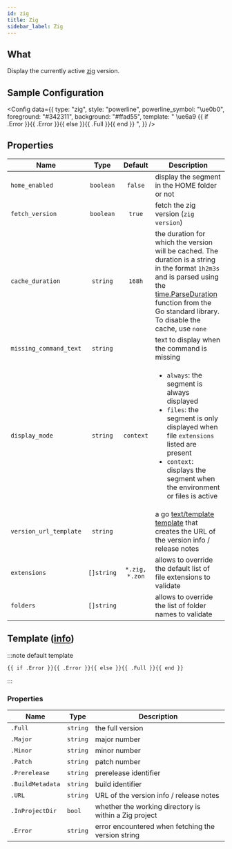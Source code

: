 ```yaml
---
id: zig
title: Zig
sidebar_label: Zig
---
```


## What

Display the currently active [zig][zig] version.

## Sample Configuration


<Config
  data={{
    type: "zig",
    style: "powerline",
    powerline_symbol: "\ue0b0",
    foreground: "#342311",
    background: "#ffad55",
    template:
      " \ue6a9 {{ if .Error }}{{ .Error }}{{ else }}{{ .Full }}{{ end }} ",
  }}
/>

## Properties

| Name                   |    Type    |    Default     | Description                                                                                                                                                                                                                          |
| ---------------------- | :--------: | :------------: | ------------------------------------------------------------------------------------------------------------------------------------------------------------------------------------------------------------------------------------ |
| `home_enabled`         | `boolean`  |    `false`     | display the segment in the HOME folder or not                                                                                                                                                                                        |
| `fetch_version`        | `boolean`  |     `true`     | fetch the zig version (`zig version`)                                                                                                                                                                                                |
| `cache_duration`       |  `string`  |     `168h`     | the duration for which the version will be cached. The duration is a string in the format `1h2m3s` and is parsed using the [time.ParseDuration] function from the Go standard library. To disable the cache, use `none`              |
| `missing_command_text` |  `string`  |                | text to display when the command is missing                                                                                                                                                                                          |
| `display_mode`         |  `string`  |   `context`    | <ul><li>`always`: the segment is always displayed</li><li>`files`: the segment is only displayed when file `extensions` listed are present</li><li>`context`: displays the segment when the environment or files is active</li></ul> |
| `version_url_template` |  `string`  |                | a go [text/template][go-text-template] [template][templates] that creates the URL of the version info / release notes                                                                                                                |
| `extensions`           | `[]string` | `*.zig, *.zon` | allows to override the default list of file extensions to validate                                                                                                                                                                   |
| `folders`              | `[]string` |                | allows to override the list of folder names to validate                                                                                                                                                                              |

## Template ([info][templates])

:::note default template

```template
{{ if .Error }}{{ .Error }}{{ else }}{{ .Full }}{{ end }}
```

:::

### Properties

| Name             | Type     | Description                                           |
| ---------------- | -------- | ----------------------------------------------------- |
| `.Full`          | `string` | the full version                                      |
| `.Major`         | `string` | major number                                          |
| `.Minor`         | `string` | minor number                                          |
| `.Patch`         | `string` | patch number                                          |
| `.Prerelease`    | `string` | prerelease identifier                                 |
| `.BuildMetadata` | `string` | build identifier                                      |
| `.URL`           | `string` | URL of the version info / release notes               |
| `.InProjectDir`  | `bool`   | whether the working directory is within a Zig project |
| `.Error`         | `string` | error encountered when fetching the version string    |

[go-text-template]: https://golang.org/pkg/text/template/
[templates]: /docs/configuration/templates
[zig]: https://ziglang.org/
[time.ParseDuration]: https://golang.org/pkg/time/#ParseDuration
